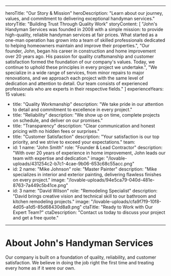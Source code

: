
---
heroTitle: "Our Story & Mission"
heroDescription: "Learn about our journey, values, and commitment to delivering exceptional handyman services."
storyTitle: "Building Trust Through Quality Work"
storyContent: [
  "John's Handyman Services was founded in 2008 with a simple mission: to provide high-quality, reliable handyman services at fair prices. What started as a one-man operation has grown into a team of skilled professionals dedicated to helping homeowners maintain and improve their properties.",
  "Our founder, John, began his career in construction and home improvement over 20 years ago. His passion for quality craftsmanship and customer satisfaction formed the foundation of our company's values. Today, we continue to uphold these principles in every project we undertake.",
  "We specialize in a wide range of services, from minor repairs to major renovations, and we approach each project with the same level of dedication and attention to detail. Our team consists of experienced professionals who are experts in their respective fields."
]
experienceYears: 15
values:
  - title: "Quality Workmanship"
    description: "We take pride in our attention to detail and commitment to excellence in every project."
  - title: "Reliability"
    description: "We show up on time, complete projects on schedule, and deliver on our promises."
  - title: "Transparency"
    description: "Clear communication and honest pricing with no hidden fees or surprises."
  - title: "Customer Satisfaction"
    description: "Your satisfaction is our top priority, and we strive to exceed your expectations."
team:
  - id: 1
    name: "John Smith"
    role: "Founder & Lead Contractor"
    description: "With over 20 years of experience in home improvement, John leads our team with expertise and dedication."
    image: "/lovable-uploads/431254c2-b7c1-4cae-9b06-653c68c55acc.png"
  - id: 2
    name: "Mike Johnson"
    role: "Master Painter"
    description: "Mike specializes in interior and exterior painting, delivering flawless finishes on every project."
    image: "/lovable-uploads/94e5ca79-040d-481e-8763-7a449c5b41ce.png"
  - id: 3
    name: "David Wilson"
    role: "Remodeling Specialist"
    description: "David brings creative vision and technical skill to our bathroom and kitchen remodeling projects."
    image: "/lovable-uploads/cfa9f7f9-10f8-4d05-a1d5-85d68430d8a9.png"
ctaTitle: "Ready to Work with Our Expert Team?"
ctaDescription: "Contact us today to discuss your project and get a free quote."
---

# About John's Handyman Services

Our company is built on a foundation of quality, reliability, and customer satisfaction. 
We believe in doing the job right the first time and treating every home as if it were our own.
